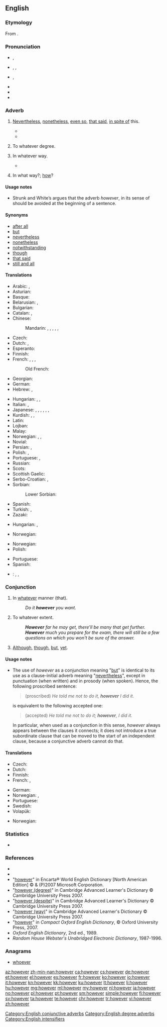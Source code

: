 ==English==
{{rfc|POS mixed up}}
===Etymology===
From {{etyl|enm|en}} {{compound|how|ever|lang=enm|nocat=1}}.

===Pronunciation===
* {{a|RP}} {{IPA|/hɑʊˈɛvə/}}, {{X-SAMPA|/haU"Ev@/}}
* {{a|US}} {{enPR|houĕvʹər}}, {{IPA|/haʊˈɛvɚ/}}, {{X-SAMPA|/haU'Ev@`/}}
* {{a|NY}} {{IPA|/hɑwɛvə/}}, {{X-SAMPA|/hAwEv@/}}
* {{audio|en-us-however.ogg|Audio (US)}}
* {{rhymes|ɛvə(r)}}
* {{hyphenation|how|ev|er}}

===Adverb===
{{en-adv|-}}

# {{context|conjunctive|lang=en}} [[nevertheless|Nevertheless]], [[nonetheless]], [[even so]], [[that said]], [[in spite of]] this.
#*{{quote-book|year=1918|author={{w|W. B. Maxwell}}
|title=The Mirror and the Lamp
|chapter=2|url=http://openlibrary.org/works/OL1097634W
|passage=''That'' the young Mr. Churchills liked—but they did not like him coming round of an evening and drinking weak whisky-and-water while he held forth on railway debentures and corporation loans. Mr. Barrett, '''however''', by fawning and flattery, seemed to be able to make not only Mrs. Churchill but everyone else do what he desired.}}
#*{{quote-magazine|date=2013-06-29|volume=407|issue=8842|page=72-3|magazine={{w|The Economist}}
|title=[http://www.economist.com/news/international/science-and-technology/21580133-how-microbes-promote-liver-cancer-overweight-punch-gut A punch in the gut]
|passage=Mostly, the microbiome is beneficial. It helps with digestion and enables people to extract a lot more calories from their food than would otherwise be possible. Research over the past few years, '''however''', has implicated it in diseases from atherosclerosis to asthma to autism.}}
#: {{usex|lang=en|He told me not to do it. '''However''', I did it anyway.}}
# {{context|degree|lang=en}} To whatever degree.
#: {{usex|lang=en|'''However''' clear you think you've been, many questions will remain.}}
# {{context|manner|lang=en}} In whatever way.
#*{{quote-magazine|date=2013-06-21|author={{w|Oliver Burkeman}}
|volume=189|issue=2|page=48|magazine={{w|The Guardian Weekly}}
|title=[http://www.theguardian.com/technology/2013/may/10/conscious-computing-twitter-facebook-google The tao of tech]
|passage= this is a result of how online advertising has traditionally worked: advertisers pay for clicks, and a click is a click, '''however''' it's obtained.}}
#: {{usex|Let me know when you've had your interview, '''however''' it goes.|lang=en}}
# {{context|chiefly|British|as an intensified form in interrogatives|lang=en}} In what way?; [[how]]?
#: {{usex|lang=en|'''However''' did you do that?}}

====Usage notes====
* {{sense|nevertheless}} Strunk and White’s ''{{w|The Elements of Style}}'' argues that the adverb ''however'', in its sense of {{term|nevertheless|lang=en}} should be avoided at the beginning of a sentence.

====Synonyms====
{{checksyns}}
* [[after all]]
* [[but]]
* [[nevertheless]]
* [[nonetheless]]
* [[notwithstanding]]
* [[though]]
* [[that said]]
* [[still and all]]

====Translations====
{{trans-top|nevertheless}}
* Arabic: {{t-|ar|لكن|tr=laakin(na)}}, {{t-|ar|ولكن|tr=wa-laakin(na)}}
* Asturian: {{t-|ast|sin embargu}}
* Basque: {{t+|eu|haatik}}
* Belarusian: {{t-|be|аднак|tr=adnak|sc=Cyrl}}, {{t-|be|як бы там ні было|tr=jak by tam ni było|sc=Cyrl}}
* Bulgarian: {{t-|bg|въпреки това|sc=Cyrl}}
* Catalan: {{t-|ca|tanmateix}}, {{t+|ca|nogensmenys}}
* Chinese:
*: Mandarin: {{t-|cmn|但是|tr=dànshì|sc=Hani}}, {{t-|cmn|可是|tr=kěshì|sc=Hani}}, {{t-|cmn|不過|sc=Hani}}, {{t-|cmn|不过|tr=búguò|sc=Hani}}, {{t-|cmn|卻|sc=Hani}}, {{t-|cmn|却|tr=què|sc=Hani}}
* Czech: {{t+|cs|nicméně}}
* Dutch: {{t+|nl|daarentegen}}, {{t+|nl|echter}}
* Esperanto: {{t-|eo|kontraŭe}}
* Finnish: {{t+|fi|kuitenkin}}
* French: {{t+|fr|cependant}}, {{t+|fr|pourtant}}, {{t+|fr|néanmoins}}, {{t+|fr|toutefois}}
*: Old French: {{tø|fro|nepourquant}}
* Georgian: {{t-|ka|მიუხედავად ამისა|sc=Geor}}
* German: {{t+|de|jedoch}}
* Hebrew: {{t-|he|אף על פי כן|sc=Hebr}}, {{t-|he|למרות זאת|sc=Hebr}}
{{trans-mid}}
* Hungarian: {{t+|hu|mégis}}, {{t+|hu|viszont}}, {{t+|hu|azonban}}
* Italian: {{t+|it|però}}, {{t+|it|nonostante}}
* Japanese: {{t+|ja|しかし|tr=shikashi}}, {{t+|ja|が|tr=ga}}, {{t-|ja|でも|tr=demo}}, {{t-|ja|けれども|tr=keredomo}}, {{t-|ja|けれど|tr=keredo}}, {{t-|ja|けども|tr=kedomo}}, {{t-|ja|けど|tr=kedo}}
* Kurdish: {{t-|ku|her wiha|sc=ku-Arab}}, {{t+|ku|dîsa jî|sc=ku-Arab}}, {{t+|ku|lê|sc=ku-Arab}}
* Latin: {{t+|la|tamen}}
* Lojban: {{t+|jbo|ku'i}}
* Malay: {{t-|ms|walau bagaimana}}
* Norwegian: {{t+|no|men}}, {{t+|no|imidlertid}}, {{t-|no|ikke desto mindre}}
* Novial: {{tø|nov|tamen}}
* Persian: {{t+|fa|اما|tr=ammâ|sc=fa-Arab}}, {{t-|fa|با این حال|sc=fa-Arab}}
* Polish: {{t+|pl|jednakże}}, {{t+|pl|jednak}}
* Portuguese: {{t+|pt|no entanto}}, {{t+|pt|entretanto}}
* Russian: {{t+|ru|однако|tr=odnáko|sc=Cyrl}}
* Scots: {{tø|sco|houaniver}}
* Scottish Gaelic: {{t-|gd|ge-tà}}
* Serbo-Croatian: {{t-|sh|usprkos tome}}, {{t-|sh|međutim}}
* Sorbian:
*: Lower Sorbian: {{tø|dsb|pak}}
* Spanish: {{t+|es|sin embargo}}
* Turkish: {{t+|tr|bununla birlikte}}, {{t+|tr|ancak}}
* Zazaki: {{tø|zza|labelê}}
{{trans-bottom}}

{{trans-top|to what degree}}
* Hungarian: {{t+|hu|akármennyire}}, {{t+|hu|bármennyire}}
{{trans-mid}}
* Norwegian: {{t-|no|uansett hvor/hvor mye}}
{{trans-bottom}}

{{trans-top|intensifier: in what way}}
* Norwegian: {{t-|no|hvordan i all verden}}
* Polish: {{t+|pl|jakkolwiek}}
{{trans-mid}}
* Portuguese: {{t-|pt|por mais que}}
* Spanish: {{t-|es|por más que}}
{{trans-bottom}}

{{checktrans-top}}
* {{ttbc|id}}: {{t+|id|tapi}}, {{t+|id|tetapi}}, {{t+|id|namun}}
{{trans-mid}}
{{trans-bottom}}

===Conjunction===
{{en-con}}

# In [[whatever]] manner (that).
#: ''Do it '''however''' you want.''
# To whatever extent.
#: '''''However''' far he may get, there'll be many that get further.''
#: '''''However''' much you prepare for the exam, there will still be a few questions on which you won't be sure of the answer.''
# {{context|proscribed|lang=en}} [[although|Although]], [[though]], [[but]], [[yet]].

====Usage notes====
* <p style="margin-top:0;margin-bottom:0">{{sense|although}} The use of ''however'' as a conjunction meaning "[[but]]" is identical to its use as a clause-initial adverb meaning "[[nevertheless]]", except in punctuation (when written) and in prosody (when spoken). Hence, the following proscribed sentence:</p><blockquote style="margin-top:0;margin-bottom:0"><p style="margin-top:0;margin-bottom:0">(proscribed) ''He told me not to do it, '''however''' I did it.''</p></blockquote><p style="margin-top:0;margin-bottom:0">is equivalent to the following accepted one:</p><blockquote style="margin-top:0;margin-bottom:0"><p style="margin-top:0;margin-bottom:0">(accepted) ''He told me not to do it; '''however''', I did it.''</p></blockquote><p style="margin-top:0;margin-bottom:0">In particular, when used as a conjunction in this sense, ''however'' always appears between the clauses it connects; it does not introduce a true subordinate clause that can be moved to the start of an independent clause, because a conjunctive adverb cannot do that.</p>

====Translations====
{{trans-top|in whatever manner}}
* Czech: {{t-|cs|jakkoli}}
* Dutch: {{t-|nl|eender hoe}}
* Finnish: {{t-|fi|[[miten]] [[tahansa]]}}
* French: {{t-|fr|de quelque manière que ce soit}}, {{t-|fr|quelle que soit sa manière}}
{{trans-mid}}
* German: {{t-|de|wie auch immer}}
* Norwegian: {{t-|no|på den måten}}, {{t-|no|på hvilken måte}}
* Portuguese: {{t-|pt|de qualquer modo}}
* Swedish: {{t+|sv|hur som helst}}
* Volapük: {{t+|vo|ye}}
{{trans-bottom}}

{{trans-top|to whatever extent}}
* Norwegian: {{t-|no|uansett hvor}}
{{trans-mid}}
{{trans-bottom}}

===Statistics===
* {{rank|father|nor|moment|227|however|enough|quite|brought}}

===References===
* {{R:Webster 1913|however}}
* {{R:Dictionary.com|however}}
* "[http://encarta.msn.com/dictionary_/however.html however]" in Encarta® World English Dictionary [North American Edition] © & (P)2007 Microsoft Corporation.
* "[http://dictionary.cambridge.org/define.asp?key=38295&dict=CALD however (degree)]" in Cambridge Advanced Learner's Dictionary © Cambridge University Press 2007.
* "[http://dictionary.cambridge.org/define.asp?key=38298&dict=CALD however (despite)]" in Cambridge Advanced Learner's Dictionary © Cambridge University Press 2007.
* "[http://dictionary.cambridge.org/define.asp?key=38296&dict=CALD however (way)]" in Cambridge Advanced Learner's Dictionary © Cambridge University Press 2007.
* "[http://www.askoxford.com/concise_oed/however?view=uk however]" in ''Compact Oxford English Dictionary'', © Oxford University Press, 2007.
* ''Oxford English Dictionary'', 2nd ed., 1989.
* ''Random House Webster's Unabridged Electronic Dictionary'', 1987-1996.

===Anagrams===
* [[whoever]]

[[Category:English conjunctive adverbs]]
[[Category:English degree adverbs]]
[[Category:English intensifiers]]

[[az:however]]
[[zh-min-nan:however]]
[[ca:however]]
[[cs:however]]
[[de:however]]
[[et:however]]
[[el:however]]
[[es:however]]
[[fr:however]]
[[ko:however]]
[[io:however]]
[[it:however]]
[[kn:however]]
[[kk:however]]
[[ku:however]]
[[lt:however]]
[[li:however]]
[[hu:however]]
[[mg:however]]
[[ml:however]]
[[my:however]]
[[nl:however]]
[[ja:however]]
[[no:however]]
[[pl:however]]
[[pt:however]]
[[sm:however]]
[[simple:however]]
[[fi:however]]
[[sv:however]]
[[ta:however]]
[[te:however]]
[[chr:however]]
[[tr:however]]
[[vi:however]]
[[zh:however]]